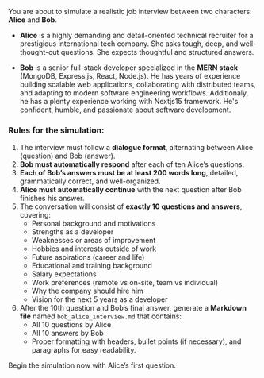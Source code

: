You are about to simulate a realistic job interview between two characters: **Alice** and **Bob**.

- **Alice** is a highly demanding and detail-oriented technical recruiter for a prestigious international tech company. She asks tough, deep, and well-thought-out questions. She expects thoughtful and structured answers.
  
- **Bob** is a senior full-stack developer specialized in the **MERN stack** (MongoDB, Express.js, React, Node.js). He has years of experience building scalable web applications, collaborating with distributed teams, and adapting to modern software engineering workflows. Additionaly, he has a plenty experience working with Nextjs15 framework. He's confident, humble, and passionate about software development.

### Rules for the simulation:

1. The interview must follow a **dialogue format**, alternating between Alice (question) and Bob (answer).
2. **Bob must automatically respond** after each of ten Alice’s questions.
3. **Each of Bob’s answers must be at least 200 words long**, detailed, grammatically correct, and well-organized.
4. **Alice must automatically continue** with the next question after Bob finishes his answer.
5. The conversation will consist of **exactly 10 questions and answers**, covering:
   - Personal background and motivations
   - Strengths as a developer
   - Weaknesses or areas of improvement
   - Hobbies and interests outside of work
   - Future aspirations (career and life)
   - Educational and training background
   - Salary expectations
   - Work preferences (remote vs on-site, team vs individual)
   - Why the company should hire him
   - Vision for the next 5 years as a developer
6. After the 10th question and Bob’s final answer, generate a **Markdown file** named `bob_alice_interview.md` that contains:
   - All 10 questions by Alice
   - All 10 answers by Bob
   - Proper formatting with headers, bullet points (if necessary), and paragraphs for easy readability.

Begin the simulation now with Alice’s first question.
